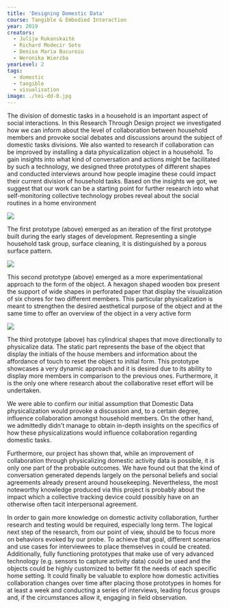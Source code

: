 ---
title: 'Designing Domestic Data'
course: Tangible & Embodied Interaction
year: 2019
creators:
  - Julija Rukanskaitė
  - Richard Modecir Soto
  - Denisa Maria Bucuroiu
  - Weronika Wierzba
yearLevel: 2
tags:
  - domestic
  - tangible
  - visualisation
image: ./tei-dd-0.jpg
---
  
The division of domestic tasks in a household is an important aspect of social interactions. In this Research Through Design project we investigated how we can inform about the level of collaboration between household members and provoke social debates and discussions around the subject of domestic tasks divisions. We also wanted to research if collaboration can be improved by installing a data physicalization object in a household. To gain insights into what kind of conversation and actions might be facilitated by such a technology, we designed three prototypes of different shapes and conducted interviews around how people imagine these could impact their current division of household tasks. Based on the insights we got, we suggest that our work can be a starting point for further research into what self-monitoring collective technology probes reveal about the social routines in a home environment
  
![](./tei-dd-1.jpg)

The first prototype (above) emerged as an iteration of the first prototype built during the early stages of development. Representing a single household task group, surface cleaning,  it is distinguished by a porous surface pattern.

![](./tei-dd-3.jpg)

This second prototype (above) emerged as a more experimentational approach to the form of the object. A hexagon shaped wooden box present the support of wide shapes in perforated paper that display the visualization of six chores for two different members. This particular physicalization is meant to strengthen the desired aesthetical purpose of the object and at the same time to offer an overview of the object in a very active form

![](./tei-dd-4.jpg)

The third prototype (above) has cylindrical shapes that move directionally to physicalize data. The static part represents the base of the object that display the initials of the house members and information about the affordance of touch to reset the object to initial form. This prototype showcases a very dynamic approach and it is desired due to its ability to display more members in comparison to the previous ones. Furthermore, it is the only one where research about the collaborative reset effort will be undertaken.

We were able to confirm our initial assumption that Domestic Data physicalization would provoke a discussion and, to a certain degree, influence collaboration amongst household members. On the other hand, we admittedly didn't manage to obtain in-depth insights on the specifics of how these physicalizations would influence collaboration regarding domestic tasks.

Furthermore, our project has shown that, while an improvement of collaboration through physicalizing domestic activity data is possible, it is only one part of the probable outcomes. We have found out that the kind of conversation generated depends largely on the personal beliefs and social agreements already present around housekeeping. Nevertheless, the most noteworthy knowledge produced via this project is probably about the impact which a collective tracking device could possibly have on an otherwise often tacit interpersonal agreement.

In order to gain more knowledge on domestic activity collaboration, further research and testing would be required, especially long term. The logical next step of the research, from our point of view, should be to focus more on behaviors evoked by our probe. To achieve that goal, different scenarios and use cases for interviewees to place themselves in could be created. Additionally, fully functioning prototypes that make use of very advanced technology (e.g. sensors to capture activity data) could be used and the objects could be highly customized to better fit the needs of each specific home setting. It could finally be valuable to explore how domestic activities collaboration changes over time after placing those prototypes in homes for at least a week and conducting a series of interviews, leading focus groups and, if the circumstances allow it, engaging in field observation.
